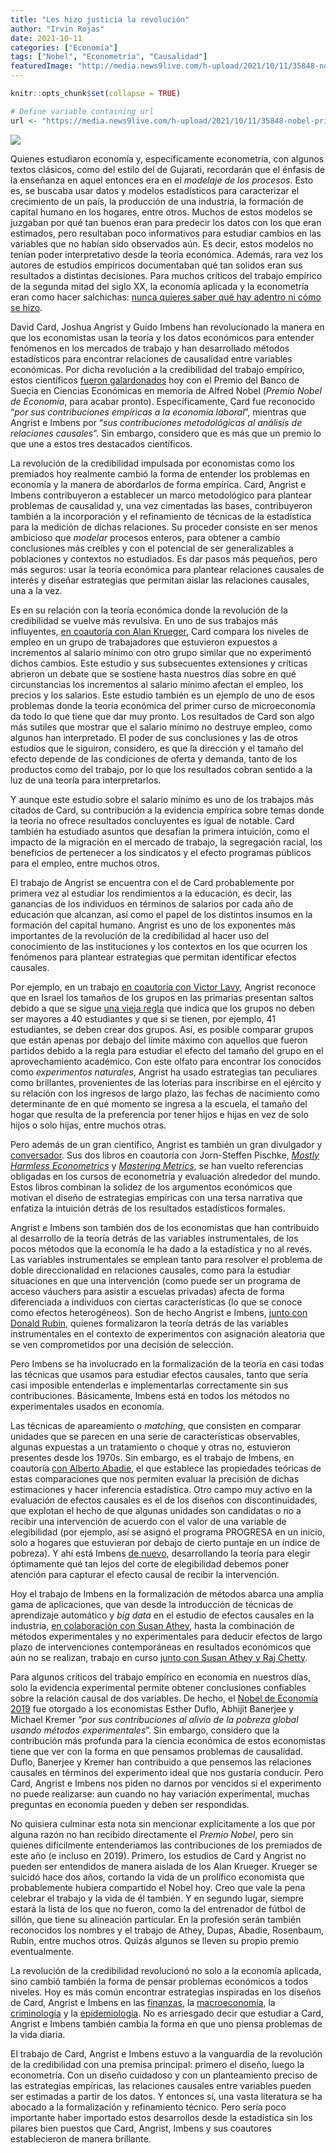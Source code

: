 ```yaml
---
title: "Les hizo justicia la revolución"
author: "Irvin Rojas"
date: 2021-10-11
categories: ["Economía"]
tags: ["Nobel", "Econometría", "Causalidad"]
featuredImage: "http://media.news9live.com/h-upload/2021/10/11/35848-nobel-prize-for-economics.jpg"
---
```


```r
knitr::opts_chunk$set(collapse = TRUE)

```

```r
# Define variable containing url
url <- "https://media.news9live.com/h-upload/2021/10/11/35848-nobel-prize-for-economics.jpg"
```

![](`r url`)

<meta name="twitter:image" content="http://media.news9live.com/h-upload/2021/10/11/35848-nobel-prize-for-economics.jpg" >


Quienes estudiaron economía y, específicamente econometría, con algunos textos clásicos, como del estilo del de Gujarati, recordarán que el énfasis de la enseñanza en aquel entonces era en el *modelaje de los procesos*. Esto es, se buscaba usar datos y modelos estadísticos para caracterizar el crecimiento de un país, la producción de una industria, la formación de capital humano en los hogares, entre otros. Muchos de estos modelos se juzgaban por qué tan buenos eran para predecir los datos con los que eran estimados, pero resultaban poco informativos para estudiar cambios en las variables que no habían sido observados aún. Es decir, estos modelos no tenían poder interpretativo desde la teoría económica. Además, rara vez los autores de estudios empíricos documentaban qué tan solidos eran sus resultados a distintas decisiones. Para muchos críticos del trabajo empírico de la segunda mitad del siglo XX, la economía aplicada y la econometría eran como hacer salchichas: [nunca quieres saber qué hay adentro ni cómo se hizo](https://www.jstor.org/stable/pdf/1803924.pdf?casa_token=qSb0dWjqZ0MAAAAA:Eze_CO7Ji9O22B1R19WRgUInD97czHhfI-uzrlMg3IG6k_Cxa3zP86VFcD9btV8G5TMdvaOdFhTXENzFhfYBdFzdEPHvxJlMO99BcBaA2epNng3z98fF_A).

David Card, Joshua Angrist y Guido Imbens han revolucionado la manera en que los economistas usan la teoría y los datos económicos para entender fenómenos en los mercados de trabajo y han desarrollado métodos estadísticos para encontrar relaciones de causalidad entre variables económicas. Por dicha revolución a la credibilidad del trabajo empírico, estos científicos [fueron galardonados]( https://www.nobelprize.org/prizes/economic-sciences/2021/summary/) hoy con el Premio del Banco de Suecia en Ciencias Económicas en memoria de Alfred Nobel (*Premio Nobel de Economía*, para acabar pronto). Específicamente, Card fue reconocido “*por sus contribuciones empíricas a la economía laboral*”, mientras que Angrist e Imbens por “*sus contribuciones metodológicas al análisis de relaciones causales*”. Sin embargo, considero que es más que un premio lo que une a estos tres destacados científicos.

La revolución de la credibilidad impulsada por economistas como los premiados hoy realmente cambió la forma de entender los problemas en economía y la manera de abordarlos de forma empírica. Card, Angrist e Imbens contribuyeron a establecer un marco metodológico para plantear problemas de causalidad y, una vez cimentadas las bases, contribuyeron también a la incorporación y el refinamiento de técnicas de la estadística para la medición de dichas relaciones. Su proceder consiste en ser menos ambicioso que *modelar* procesos enteros, para obtener a cambio conclusiones más creíbles y con el potencial de ser generalizables a poblaciones y contextos no estudiados. Es dar pasos más pequeños, pero más seguros: usar la teoría económica para plantear relaciones causales de interés y diseñar estrategias que permitan aislar las relaciones causales, una a la vez.

Es en su relación con la teoría económica donde la revolución de la credibilidad se vuelve más revulsiva. En uno de sus trabajos más influyentes, [en coautoría con Alan Krueger](https://davidcard.berkeley.edu/papers/njmin-aer.pdf), Card compara los niveles de empleo en un grupo de trabajadores que estuvieron expuestos a incrementos al salario mínimo con otro grupo similar que no experimentó dichos cambios. Este estudio y sus subsecuentes extensiones y críticas abrieron un debate que se sostiene hasta nuestros días sobre en qué circunstancias los incrementos al salario mínimo afectan el empleo, los precios y los salarios. Este estudio también es un ejemplo de uno de esos problemas donde la teoría económica del primer curso de microeconomía da todo lo que tiene que dar muy pronto. Los resultados de Card son algo más sutiles que mostrar que el salario mínimo no destruye empleo, como algunos han interpretado. El poder de sus conclusiones y las de otros estudios que le siguiron, considero, es que la dirección y el tamaño del efecto depende de las condiciones de oferta y demanda, tanto de los productos como del trabajo, por lo que los resultados cobran sentido a la luz de una teoría para interpretarlos.

Y aunque este estudio sobre el salario mínimo es uno de los trabajos más citados de Card, su contribución a la evidencia empírica sobre temas donde la teoría no ofrece resultados concluyentes es igual de notable. Card también ha estudiado asuntos que desafían la primera intuición, como el impacto de la migración en el mercado de trabajo, la segregación racial, los beneficios de pertenecer a los sindicatos y el efecto programas públicos para el empleo, entre muchos otros.

El trabajo de Angrist se encuentra con el de Card probablemente por primera vez al estudiar los rendimientos a la educación, es decir, las ganancias de los individuos en términos de salarios por cada año de educación que alcanzan, así como el papel de los distintos insumos en la formación del capital humano. Angrist es uno de los exponentes más importantes de la revolución de la credibilidad al hacer uso del conocimiento de las instituciones y los contextos en los que ocurren los fenómenos para plantear estrategias que permitan identificar efectos causales. 

Por ejemplo, en un trabajo [en coautoría con Victor Lavy](https://www.jstor.org/stable/2587016), Angrist reconoce que en Israel los tamaños de los grupos en las primarias presentan saltos debido a que se sigue [una vieja regla](https://en.wikipedia.org/wiki/Maimonides%27_rule) que indica que los grupos no deben ser mayores a 40 estudiantes y que si se tienen, por ejemplo, 41 estudiantes, se deben crear dos grupos. Así, es posible comparar grupos que están apenas por debajo del límite máximo con aquellos que fueron partidos debido a la regla para estudiar el efecto del tamaño del grupo en el aprovechamiento académico. Con este olfato para encontrar los conocidos como *experimentos naturales*, Angrist ha usado estrategias tan peculiares como brillantes, provenientes de las loterías para inscribirse en el ejército y su relación con los ingresos de largo plazo, las fechas de nacimiento como determinante de en qué momento se ingresa a la escuela, el tamaño del hogar que resulta de la preferencia por tener hijos e hijas en vez de solo hijos o solo hijas, entre muchos otras.

Pero además de un gran científico, Angrist es también un gran divulgador y [conversador](https://www.econtalk.org/joshua-angrist-on-econometrics-and-causation/).  Sus dos libros en coautoría con Jorn-Steffen Pischke, [*Mostly Harmless Econometrics*](https://www.amazon.com/Mostly-Harmless-Econometrics-Empiricists-Companion/dp/0691120358) y [*Mastering Metrics*](https://www.amazon.com/Mastering-Metrics-Path-Cause-Effect/dp/0691152845/ref=pd_sbs_1/135-4411448-5806729?pd_rd_w=uorKl&pf_rd_p=3676f086-9496-4fd7-8490-77cf7f43f846&pf_rd_r=VAD0KDJ0Y750RGFJ80MN&pd_rd_r=b548b61b-f029-45b3-a024-4fcf65d9e7cf&pd_rd_wg=xEplu&pd_rd_i=0691152845&psc=1), se han vuelto referencias obligadas en los cursos de econometría y evaluación alrededor del mundo. Estos libros combinan la solidez de los argumentos económicos que motivan el diseño de estrategias empíricas con una tersa narrativa que enfatiza la intuición detrás de los resultados estadísticos formales.

Angrist e Imbens son también dos de los economistas que han contribuido al desarrollo de la teoría detrás de las variables instrumentales, de los pocos métodos que la economía le ha dado a la estadística y no al revés. Las variables instrumentales se emplean tanto para resolver el problema de doble direccionalidad en relaciones causales, como para la estudiar situaciones en que una intervención (como puede ser un programa de acceso váuchers para asistir a escuelas privadas) afecta de forma diferenciada a individuos con ciertas características (lo que se conoce como efectos heterogéneos). Son de hecho Angrist e Imbens, [junto con Donald Rubin](https://www.tandfonline.com/doi/abs/10.1080/01621459.1996.10476902), quienes formalizaron la teoría detrás de las variables instrumentales en el contexto de experimentos con asignación aleatoria que se ven comprometidos por una decisión de selección.

Pero Imbens se ha involucrado en la formalización de la teoría en casi todas las técnicas que usamos para estudiar efectos causales, tanto que sería casi imposible entenderlas e implementarlas correctamente sin sus contribuciones. Básicamente, Imbens está en todos los métodos no experimentales usados en economía.

Las técnicas de apareamiento o *matching*, que consisten en comparar unidades que se parecen en una serie de características observables, algunas expuestas a un tratamiento o choque y otras no, estuvieron presentes desde los 1970s. Sin embargo, es el trabajo de Imbens, en coautoría [con Alberto Abadie](https://onlinelibrary.wiley.com/doi/abs/10.1111/j.1468-0262.2006.00655), el que establece las propiedades teóricas de estas comparaciones que nos permiten evaluar la precisión de dichas estimaciones y hacer inferencia estadística. Otro campo muy activo en la evaluación de efectos causales es el de los diseños con discontinuidades, que explotan el hecho de que algunas unidades son candidatas o no a recibir una intervención de acuerdo con el valor de una variable de elegibilidad (por ejemplo, así se asignó el programa PROGRESA en un inicio, solo a hogares que estuvieran por debajo de cierto puntaje en un índice de pobreza). Y ahí está Imbens [de nuevo](https://academic.oup.com/restud/article-abstract/79/3/933/1533189), desarrollando la teoría para elegir óptimamente qué tan lejos del corte de elegibilidad debemos poner atención para capturar el efecto causal de recibir la intervención.

Hoy el trabajo de Imbens en la formalización de métodos abarca una amplia gama de aplicaciones, que van desde la introducción de técnicas de aprendizaje automático y *big data* en el estudio de efectos causales en la industria, [en colaboración con Susan Athey](https://www.annualreviews.org/doi/abs/10.1146/annurev-economics-080217-053433
), hasta la combinación de métodos experimentales y no experimentales para deducir efectos de largo plazo de intervenciones contemporáneas en resultados económicos que aún no se realizan, trabajo en curso [junto con Susan Athey y Raj Chetty](https://arxiv.org/abs/2006.09676).

Para algunos críticos del trabajo empírico en economía en nuestros días, solo la evidencia experimental permite obtener conclusiones confiables sobre la relación causal de dos variables. De hecho, el [Nobel de Economía 2019](https://www.nobelprize.org/prizes/economic-sciences/2019/press-release/) fue otorgado a los economistas Esther Duflo, Abhijit Banerjee y Michael Kremer “*por sus contribuciones al alivio de la pobreza global usando métodos experimentales*”. Sin embargo, considero que la contribución más profunda para la ciencia económica de estos economistas tiene que ver con la forma en que pensamos problemas de causalidad. Duflo, Banerjee y Kremer han contribuido a que pensemos las relaciones causales en términos del experimento ideal que nos gustaría conducir. Pero Card, Angrist e Imbens nos piden no darnos por vencidos si el experimento no puede realizarse: aun cuando no hay variación experimental, muchas preguntas en economía pueden y deben ser respondidas.

No quisiera culminar esta nota sin mencionar explícitamente a los que por alguna razón no han recibido directamente el *Premio Nobel*, pero sin quienes difícilmente entenderiamos las contribuciones de los premiados de este año (e incluso en 2019). Primero, los estudios de Card y Angrist no pueden ser entendidos de manera aislada de los Alan Krueger. Krueger se suicidó hace dos años, cortando la vida de un prolífico economista que probablemente hubiera compartido el Nobel hoy. Creo que vale la pena celebrar el trabajo y la vida de él también. Y en segundo lugar, siempre estará la lista de los que no fueron, como la del entrenador de fútbol de sillón, que tiene su alineación particular. En la profesión serán también reconocidos los nombres y el trabajo de Athey, Dupas, Abadie, Rosenbaum, Rubin, entre muchos otros. Quizás algunos se lleven su propio premio eventualmente.

La revolución de la credibilidad revolucionó no solo a la economía aplicada, sino cambió también la forma de pensar problemas económicos a todos niveles. Hoy es más común encontrar estrategias inspiradas en los diseños de Card, Angrist e Imbens en las [finanzas](https://pubsonline.informs.org/doi/abs/10.1287/mnsc.2016.2437), la [macroeconomía](https://www.sciencedirect.com/science/article/pii/S1574004816000094?casa_token=QcfJyvDmQ8YAAAAA:KZY9A7Mz6JPbHaa-A-SGmMPlt-gdon6QhSQN4WJKKezFTSua4mWRpbVtYLnopU3ciG8OJ9Pb0khp), la [criminología](https://link.springer.com/article/10.1007/s11292-005-5126-x) y la [epidemiología](https://dom-pubs.onlinelibrary.wiley.com/doi/abs/10.1111/dom.13926). No es arriesgado decir que estudiar a Card, Angrist e Imbens también cambia la forma en que uno piensa problemas de la vida diaria.

El trabajo de Card, Angrist e Imbens estuvo a la vanguardia de la revolución de la credibilidad con una premisa principal: primero el diseño, luego la econometría. Con un diseño cuidadoso y con un planteamiento preciso de las estrategias empíricas, las relaciones causales entre variables pueden ser estimadas a partir de los datos. Y entonces sí, una vasta literatura se ha abocado a la formalización y refinamiento técnico. Pero sería poco importante haber importado estos desarrollos desde la estadística sin los pilares bien puestos que Card, Angrist, Imbens y sus coautores establecieron de manera brillante.
